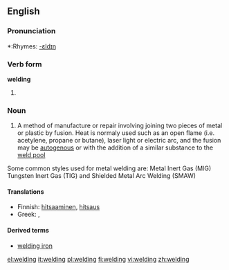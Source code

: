 ==English==
{{wikipedia}}

===Pronunciation===
*:Rhymes: [[Rhymes:English:-ɛldɪŋ|-ɛldɪŋ]]

===Verb form===
'''welding'''

# {{present participle of|weld}}

===Noun===
{{en-noun|-}}

# A method of manufacture or repair involving joining two pieces of metal or plastic by fusion. Heat is normaly used such as an open flame (i.e. acetylene, propane or butane), laser light or electric arc, and the fusion may be [[autogenous]] or with the addition of a similar substance to the [[weld pool]]
Some common styles used for metal welding are:
Metal Inert Gas (MIG)
Tungsten Inert Gas (TIG) and
Shielded Metal Arc Welding (SMAW)

====Translations====
{{trans-top|method involving joining}}
*Finnish: [[hitsaaminen]], [[hitsaus]]
*Greek: {{t+|el|οξυγονοκόλληση|f|sc=Grek}}, {{t+|el|ηλεκτροσυγκόλληση|f|sc=Grek}}
{{trans-mid}}
{{trans-bottom}}

====Derived terms====
*[[welding iron]]

[[el:welding]]
[[it:welding]]
[[pl:welding]]
[[fi:welding]]
[[vi:welding]]
[[zh:welding]]